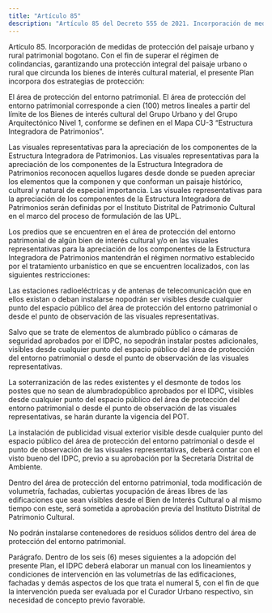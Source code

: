 ```yaml
---
title: "Artículo 85"
description: "Artículo 85 del Decreto 555 de 2021. Incorporación de medidas de protección del paisaje urbano y rural patrimonial bogotano."
---
```


Artículo 85. Incorporación de medidas de protección del paisaje urbano y rural patrimonial bogotano. Con el fin de superar el régimen de colindancias, garantizando una protección integral del paisaje urbano o rural que circunda los bienes de interés cultural material, el presente Plan incorpora dos estrategias de protección:
 
El área de protección del entorno patrimonial. El área de protección del entorno patrimonial corresponde a cien (100) metros lineales a partir del límite de los Bienes de interés cultural del Grupo Urbano y del Grupo Arquitectónico Nivel 1, conforme se definen en el Mapa CU-3 “Estructura Integradora de Patrimonios”.
 
Las visuales representativas para la apreciación de los componentes de la Estructura Integradora de Patrimonios. Las visuales representativas para la apreciación de los componentes de la Estructura Integradora de Patrimonios reconocen aquellos lugares desde donde se pueden apreciar los elementos que la componen y que conforman un paisaje histórico, cultural y natural de especial importancia. Las visuales representativas para la apreciación de los componentes de la Estructura Integradora de Patrimonios serán definidas por el Instituto Distrital de Patrimonio Cultural en el marco del proceso de formulación de las UPL.
 
Los predios que se encuentren en el área de protección del entorno patrimonial de algún bien de interés cultural y/o en las visuales representativas para la apreciación de los componentes de la Estructura Integradora de Patrimonios mantendrán el régimen normativo establecido por el tratamiento urbanístico en que se encuentren localizados, con las siguientes restricciones:
 
Las estaciones radioeléctricas y de antenas de telecomunicación que en ellos existan o deban instalarse nopodrán ser visibles desde cualquier punto del espacio público del área de protección del entorno patrimonial o desde el punto de observación de las visuales representativas.
 
Salvo que se trate de elementos de alumbrado público o cámaras de seguridad aprobados por el IDPC, no sepodrán instalar postes adicionales, visibles desde cualquier punto del espacio público del área de protección del entorno patrimonial o desde el punto de observación de las visuales representativas.
 
La soterranización de las redes existentes y el desmonte de todos los postes que no sean de alumbradopúblico aprobados por el IDPC, visibles desde cualquier punto del espacio público del área de protección del entorno patrimonial o desde el punto de observación de las visuales representativas, se harán durante la vigencia del POT.
 
La instalación de publicidad visual exterior visible desde cualquier punto del espacio público del área de protección del entorno patrimonial o desde el punto de observación de las visuales representativas, deberá contar con el visto bueno del IDPC, previo a su aprobación por la Secretaría Distrital de Ambiente.
 
Dentro del área de protección del entorno patrimonial, toda modificación de volumetría, fachadas, cubiertas yocupación de áreas libres de las edificaciones que sean visibles desde el Bien de Interés Cultural o al mismo tiempo con este, será sometida a aprobación previa del Instituto Distrital de Patrimonio Cultural.
 
No podrán instalarse contenedores de residuos sólidos dentro del área de protección del entorno patrimonial.
 
Parágrafo. Dentro de los seis (6) meses siguientes a la adopción del presente Plan, el IDPC deberá elaborar un manual con los lineamientos y condiciones de intervención en las volumetrías de las edificaciones, fachadas y demás aspectos de los que trata el numeral 5, con el fin de que la intervención pueda ser evaluada por el Curador Urbano respectivo, sin necesidad de concepto previo favorable.